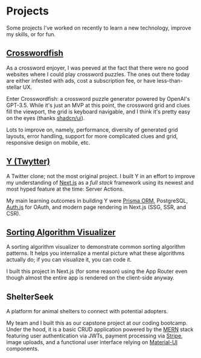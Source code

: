 
# Projects

Some projects I've worked on recently to learn a new technology, improve my skills, or for fun.

## [Crosswordfish](https://crosswordfish.vercel.app)

As a crossword enjoyer, I was peeved at the fact that there were no good websites where I could play crossword puzzles.
The ones out there today are either infested with ads, cost a subscription fee, or have less-than-stellar UX.

Enter Crosswordfish: a crossword puzzle generator powered by OpenAI's GPT-3.5. While it's just an MVP at this point,
the crossword grid and clues fill the viewport, the grid is keyboard navigable, and I think it's pretty easy on the eyes
(thanks [shadcn/ui](https://ui.shadcn.com)).

<GithubStatsCard variant="repo" repo="crosswordfish" />

Lots to improve on, namely, performance, diversity of generated grid layouts, error handling, support for more complicated clues
and grid, responsive design on mobile, etc.

## [Y (Twytter)](https://twytter-1.vercel.app)

A Twitter clone; not the most original project. I built Y in an effort to improve my understanding of [Next.js](https://nextjs.org)
as a _full stack_ framework using its newest and most hyped feature at the time: Server Actions.

<GithubStatsCard variant="repo" repo="y" />

My main learning outcomes in building Y were [Prisma ORM](https://www.prisma.io), PostgreSQL, [Auth.js](https://authjs.dev)
for OAuth, and modern page rendering in Next.js (SSG, SSR, and CSR).

## [Sorting Algorithm Visualizer](https://algorithm-visualizer-flame.vercel.app/)

A sorting algorithm visualizer to demonstrate common sorting algorithm patterns. It helps you internalize a mental picture what these
algorithms actually do; if you can visualize it, you can code it.


<GithubStatsCard variant="repo" repo="algorithm-visualizer" />

I built this project in Next.js (for some reason) using the App Router even though almost the entire app is rendered on the client-side anyway.

## ShelterSeek

A platform for animal shelters to connect with potential adopters.

<GithubStatsCard variant="repo" repo="ElisaMarchete/ShelterSeek" />

My team and I built this as our capstone project at our coding bootcamp.
Under the hood, it is a basic CRUD application powered by the [MERN](https://arc.net/split/76D86CAC-3A6C-40CD-A87B-423C0F791D77)
stack featuring user authentication via JWTs, payment processing via [Stripe](https://stripe.com), image uploads,
and a functional user interface relying on [Material-UI](https://mui.com/material-ui/) components.

